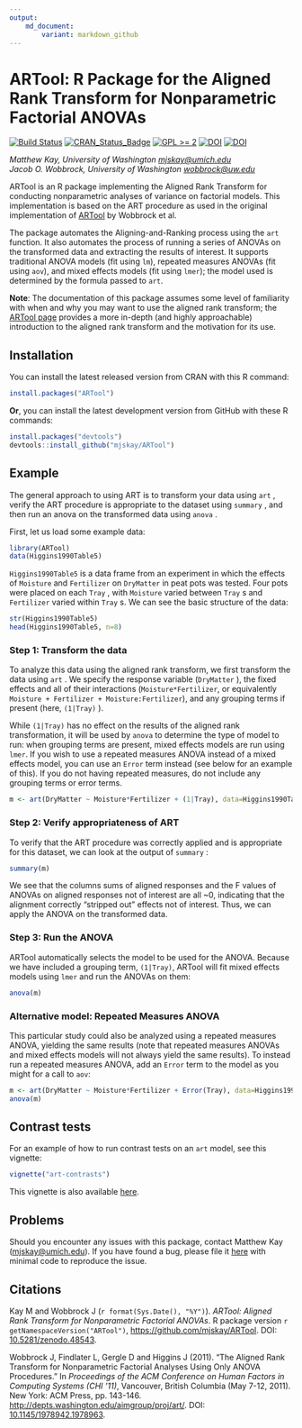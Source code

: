 ```yaml
---
output: 
    md_document:
        variant: markdown_github
---
```


# ARTool: R Package for the Aligned Rank Transform for Nonparametric Factorial ANOVAs 

[![Build Status](https://travis-ci.org/mjskay/ARTool.png?branch=master)](https://travis-ci.org/mjskay/ARTool)
[![CRAN_Status_Badge](http://www.r-pkg.org/badges/version/ARTool)](http://cran.r-project.org/web/packages/ARTool)
[![GPL >= 2](https://img.shields.io/badge/GPL-%E2%89%A52-brightgreen.svg)](https://cran.r-project.org/web/licenses/GPL-3)
[![DOI](https://zenodo.org/badge/19809/mjskay/ARTool.svg)](https://zenodo.org/badge/latestdoi/19809/mjskay/ARTool)
[![DOI](https://img.shields.io/badge/DOI-10.1145%2F1978942.1978963-blue.svg)](http://dx.doi.org/10.1145/1978942.1978963)

_Matthew Kay, University of Washington <mjskay@umich.edu>_<br>
_Jacob O. Wobbrock, University of Washington <wobbrock@uw.edu>_

ARTool is an R package implementing the Aligned Rank Transform for conducting
nonparametric analyses of variance on factorial models. This implementation is
based on the ART procedure as used in the original implementation of 
[ARTool](http://depts.washington.edu/aimgroup/proj/art/) by Wobbrock et al.

The package automates the Aligning-and-Ranking process using the `art` function.
It also automates the process of running a series of ANOVAs on the transformed
data and extracting the results of interest. It supports traditional ANOVA
models (fit using `lm`), repeated measures ANOVAs (fit using `aov`), and 
mixed effects models (fit using `lmer`); the model used is determined by the
formula passed to `art`.

__Note__: The documentation of this package assumes some level of familiarity
with when and why you may want to use the aligned rank transform; the 
[ARTool page](http://depts.washington.edu/aimgroup/proj/art/) provides a more in-depth (and
highly approachable) introduction to the aligned rank transform and the
motivation for its use.

## Installation

You can install the latest released version from CRAN with this R command:

```r
install.packages("ARTool")
```

__Or__, you can install the latest development version from GitHub with these R
commands:

```r
install.packages("devtools")
devtools::install_github("mjskay/ARTool")
```

## Example

The general approach to using ART is to transform your data using `art` , verify
the ART procedure is appropriate to the dataset using `summary` , and then run an
anova on the transformed data using `anova` .

First, let us load some example data:

```r
library(ARTool)
data(Higgins1990Table5)
```

`Higgins1990Table5`  is a data frame from an experiment in which the effects of `Moisture`
and `Fertilizer` on `DryMatter` in peat pots was tested. Four pots were placed on
each `Tray` , with `Moisture` varied between `Tray` s and `Fertilizer` varied
within `Tray` s. We can see the basic structure of the data:

```r
str(Higgins1990Table5)
head(Higgins1990Table5, n=8)
```

### Step 1: Transform the data

To analyze this data using the aligned rank transform, we first transform the
data using `art` . We specify the response variable (`DryMatter` ), the fixed
effects and all of their interactions (`Moisture*Fertilizer`, or equivalently 
`Moisture + Fertilizer + Moisture:Fertilizer`), and any grouping terms if 
present (here, `(1|Tray)` ). 

While `(1|Tray)` has no effect on the results of 
the aligned rank transformation, it will be used by `anova` to determine the 
type of model to run: when grouping terms are present, mixed effects models
are run using `lmer`. If you wish to use a repeated measures ANOVA instead of
a mixed effects model, you can use an `Error` term instead (see below for an
example of this). If you do not having repeated measures, do not include
any grouping terms or error terms. 

```r
m <- art(DryMatter ~ Moisture*Fertilizer + (1|Tray), data=Higgins1990Table5)
```

### Step 2: Verify appropriateness of ART

To verify that the ART procedure was correctly applied and is appropriate for
this dataset, we can look at the output of `summary` :

```r
summary(m)
```

We see that the columns sums of aligned responses and the F values of ANOVAs on
aligned responses not of interest are all ~0, indicating that the alignment
correctly "stripped out" effects not of interest. Thus, we can apply the ANOVA
on the transformed data. 

### Step 3: Run the ANOVA

ARTool automatically selects the model to be used
for the ANOVA. Because we have included a grouping term, `(1|Tray)`, ARTool
will fit mixed effects models using `lmer` and run the ANOVAs on them:

```r
anova(m)
```

### Alternative model: Repeated Measures ANOVA

This particular study could also be analyzed using a repeated measures ANOVA, 
yielding the same results (note that repeated measures ANOVAs and mixed
effects models will not always yield the same results). To instead run
a repeated measures ANOVA, add an `Error` term to the model as you
might for a call to `aov`:

```r
m <- art(DryMatter ~ Moisture*Fertilizer + Error(Tray), data=Higgins1990Table5)
anova(m)
```

## Contrast tests

For an example of how to run contrast tests on an `art` model, see this vignette:

```r
vignette("art-contrasts")
```

This vignette is also available [here](https://cran.r-project.org/web/packages/ARTool/vignettes/art-contrasts.html).

## Problems

Should you encounter any issues with this package, contact Matthew Kay
(<mjskay@umich.edu>). If you have found a bug, please file it 
[here](https://github.com/mjskay/ARTool/issues/new) with minimal code to 
reproduce the issue.

## Citations

Kay M and Wobbrock J (`r format(Sys.Date(), "%Y")`). _ARTool: Aligned Rank Transform for
Nonparametric Factorial ANOVAs_. R package version `r getNamespaceVersion("ARTool")`, <https://github.com/mjskay/ARTool>.
DOI: [10.5281/zenodo.48543](http://dx.doi.org/10.5281/zenodo.48543).

Wobbrock J, Findlater L, Gergle D and Higgins J (2011). "The Aligned
Rank Transform for Nonparametric Factorial Analyses Using Only ANOVA
Procedures." In _Proceedings of the ACM Conference on Human Factors in
Computing Systems (CHI '11)_, Vancouver, British Columbia (May 7-12, 2011). 
New York: ACM Press, pp. 143-146. <http://depts.washington.edu/aimgroup/proj/art/>.
DOI: [10.1145/1978942.1978963](http://dx.doi.org/10.1145/1978942.1978963).
